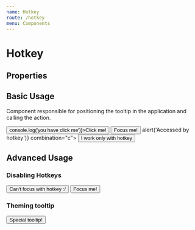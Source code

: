 ```yaml
---
name: Hotkey
route: /hotkey
menu: Components
---
```



# Hotkey

## Properties

<Props of={Hotkey} />

## Basic Usage

Component responsible for positioning the tooltip in the application and calling the action.

  <HotkeyProvider>

<Playground>
  <Hotkey onPress="click" combination="a">
    <button onClick={() => console.log('you have click me')}>Click me!</button>
  </Hotkey>
  <Hotkey onPress="focus" combination="b">
    <button>Focus me!</button>
  </Hotkey>
  <Hotkey onPress={() => alert('Accessed by hotkey')} combination="c">
    <button>I work only with hotkey</button>
  </Hotkey>
</Playground>

## Advanced Usage

### Disabling Hotkeys

<Playground>
  <Hotkey onPress="focus" combination="d" disabled>
    <button>Can't focus with hotkey :/</button>
  </Hotkey>
  <Hotkey onPress="focus" combination="f">
    <button>Focus me!</button>
  </Hotkey>
</Playground>

### Theming tooltip

<Playground>
  <Hotkey
    onPress="focus"
    combination="s"
    tooltipOptions={{
      theme: 'light',
      size: 'big',
      arrow: true,
    }}
  >
    <button>Special tooltip!</button>
  </Hotkey>
</Playground>

</HotkeyProvider>

<NextSection url="/advanced-examples" name="Advanced Examples" />
